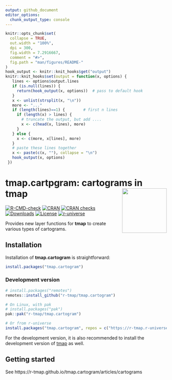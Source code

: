 ```yaml
---
output: github_document
editor_options: 
  chunk_output_type: console
---
```



```r
knitr::opts_chunk$set(
  collapse = TRUE,
  out.width = "100%",
  dpi = 300,
  fig.width = 7.2916667,
  comment = "#>",
  fig.path = "man/figures/README-"
)
hook_output <- knitr::knit_hooks$get("output")
knitr::knit_hooks$set(output = function(x, options) {
   lines <- options$output.lines
   if (is.null(lines)) {
     return(hook_output(x, options))  # pass to default hook
   }
   x <- unlist(strsplit(x, "\n"))
   more <- "..."
   if (length(lines)==1) {        # first n lines
     if (length(x) > lines) {
       # truncate the output, but add ....
       x <- c(head(x, lines), more)
     }
   } else {
     x <- c(more, x[lines], more)
   }
   # paste these lines together
   x <- paste(c(x, ""), collapse = "\n")
   hook_output(x, options)
 })
```

# tmap.cartpgram: cartograms in tmap <img src="man/figures/logo.png" align="right" height="139" alt="" />

<!-- badges: start -->
[![R-CMD-check](https://github.com/r-tmap/tmap.cartogram/actions/workflows/R-CMD-check.yaml/badge.svg)](https://github.com/r-tmap/tmap/actions/workflows/R-CMD-check.yaml)
[![CRAN](https://www.r-pkg.org/badges/version/tmap.cartogram)](https://cran.r-project.org/package=tmap.cartogram) 
[![CRAN checks](https://cranchecks.info/badges/worst/tmap.cartogram)](https://cran.r-project.org/web/checks/check_results_tmap.cartogram.html)
[![Downloads](https://cranlogs.r-pkg.org/badges/tmap.cartogram?color=brightgreen)](https://www.r-pkg.org:443/pkg/tmap.cartogram)
[![License](https://img.shields.io/badge/License-GPL%20v3-brightgreen.svg?style=flat)](https://www.gnu.org/licenses/gpl-3.0.html)
[![r-universe](https://r-tmap.r-universe.dev/badges/tmap.cartogram)](https://r-tmap.r-universe.dev/tmap.cartogram)
<!-- badges: end -->

Provides new layer functions for **tmap** to create various types of cartograms.

## Installation

Installation of **tmap.cartogram** is straightforward:

```r
install.packages("tmap.cartogram")
```

### Development version


```r
# install.packages("remotes")
remotes::install_github("r-tmap/tmap.cartogram")

# On Linux, with pak
# install.packages("pak")
pak::pak("r-tmap/tmap.cartogram")

# Or from r-universe
install.packages("tmap.cartogram", repos = c("https://r-tmap.r-universe.dev", "https://cloud.r-project.org"))
```

For the development version, it is also recommended to install the development version of [tmap](https://r-tmap.github.io/tmap/) as well.

## Getting started

See https://r-tmap.github.io/tmap.cartogram/articles/cartograms

